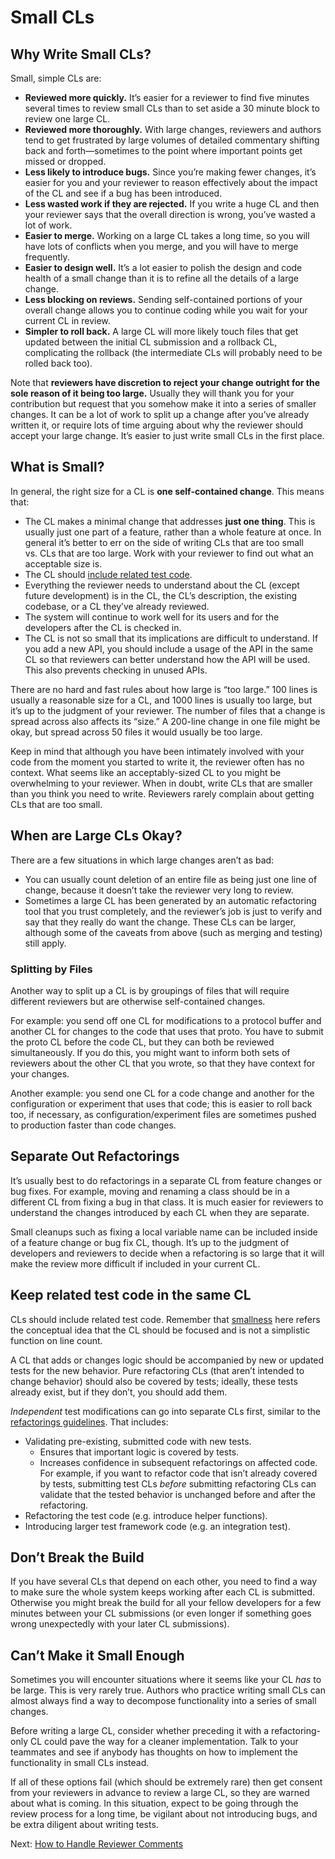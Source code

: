 # Small CLs

## Why Write Small CLs? {#why}

Small, simple CLs are:

-   **Reviewed more quickly.** It's easier for a reviewer to find five minutes several times to review small CLs than to set aside a 30 minute block to review one large CL.
-   **Reviewed more thoroughly.** With large changes, reviewers and authors tend to get frustrated by large volumes of detailed commentary shifting back and forth---sometimes to the point where important points get missed or dropped.
-   **Less likely to introduce bugs.** Since you're making fewer changes, it's easier for you and your reviewer to reason effectively about the impact of the CL and see if a bug has been introduced.
-   **Less wasted work if they are rejected.** If you write a huge CL and then your reviewer says that the overall direction is wrong, you've wasted a lot of work.
-   **Easier to merge.** Working on a large CL takes a long time, so you will have lots of conflicts when you merge, and you will have to merge frequently.
-   **Easier to design well.** It's a lot easier to polish the design and code health of a small change than it is to refine all the details of a large change.
-   **Less blocking on reviews.** Sending self-contained portions of your overall change allows you to continue coding while you wait for your current CL in review.
-   **Simpler to roll back.** A large CL will more likely touch files that get updated between the initial CL submission and a rollback CL, complicating the rollback (the intermediate CLs will probably need to be rolled back too).

Note that **reviewers have discretion to reject your change outright for the sole reason of it being too large.** Usually they will thank you for your contribution but request that you somehow make it into a series of smaller changes.
It can be a lot of work to split up a change after you've already written it, or require lots of time arguing about why the reviewer should accept your large change.
It's easier to just write small CLs in the first place.

## What is Small? {#what_is_small}

In general, the right size for a CL is **one self-contained change**.
This means that:

-   The CL makes a minimal change that addresses **just one thing**. This is usually just one part of a feature, rather than a whole feature at once. In general it's better to err on the side of writing CLs that are too small vs. CLs that are too large. Work with your reviewer to find out what an acceptable size is.
-   The CL should [include related test code](#test_code).
-   Everything the reviewer needs to understand about the CL (except future development) is in the CL, the CL's description, the existing codebase, or a CL they've already reviewed.
-   The system will continue to work well for its users and for the developers after the CL is checked in.
-   The CL is not so small that its implications are difficult to understand. If you add a new API, you should include a usage of the API in the same CL so that reviewers can better understand how the API will be used. This also prevents checking in unused APIs.

There are no hard and fast rules about how large is "too large." 100 lines is usually a reasonable size for a CL, and 1000 lines is usually too large, but it's up to the judgment of your reviewer.
The number of files that a change is spread across also affects its "size." A 200-line change in one file might be okay, but spread across 50 files it would usually be too large.

Keep in mind that although you have been intimately involved with your code from the moment you started to write it, the reviewer often has no context.
What seems like an acceptably-sized CL to you might be overwhelming to your reviewer.
When in doubt, write CLs that are smaller than you think you need to write.
Reviewers rarely complain about getting CLs that are too small.

## When are Large CLs Okay? {#large_okay}

There are a few situations in which large changes aren't as bad:

-   You can usually count deletion of an entire file as being just one line of change, because it doesn't take the reviewer very long to review.
-   Sometimes a large CL has been generated by an automatic refactoring tool that you trust completely, and the reviewer's job is just to verify and say that they really do want the change. These CLs can be larger, although some of the caveats from above (such as merging and testing) still apply.

### Splitting by Files {#splitting-files}

Another way to split up a CL is by groupings of files that will require different reviewers but are otherwise self-contained changes.

For example: you send off one CL for modifications to a protocol buffer and another CL for changes to the code that uses that proto.
You have to submit the proto CL before the code CL, but they can both be reviewed simultaneously.
If you do this, you might want to inform both sets of reviewers about the other CL that you wrote, so that they have context for your changes.

Another example: you send one CL for a code change and another for the configuration or experiment that uses that code; this is easier to roll back too, if necessary, as configuration/experiment files are sometimes pushed to production faster than code changes.

## Separate Out Refactorings {#refactoring}

It's usually best to do refactorings in a separate CL from feature changes or bug fixes.
For example, moving and renaming a class should be in a different CL from fixing a bug in that class.
It is much easier for reviewers to understand the changes introduced by each CL when they are separate.

Small cleanups such as fixing a local variable name can be included inside of a feature change or bug fix CL, though.
It's up to the judgment of developers and reviewers to decide when a refactoring is so large that it will make the review more difficult if included in your current CL.

## Keep related test code in the same CL {#test_code}

CLs should include related test code.
Remember that [smallness](#what_is_small) here refers the conceptual idea that the CL should be focused and is not a simplistic function on line count.

A CL that adds or changes logic should be accompanied by new or updated tests for the new behavior.
Pure refactoring CLs (that aren't intended to change behavior) should also be covered by tests; ideally, these tests already exist, but if they don't, you should add them.

*Independent* test modifications can go into separate CLs first, similar to the [refactorings guidelines](#refactoring).
That includes:

-   Validating pre-existing, submitted code with new tests.
    -   Ensures that important logic is covered by tests.
    -   Increases confidence in subsequent refactorings on affected code. For example, if you want to refactor code that isn't already covered by tests, submitting test CLs *before* submitting refactoring CLs can validate that the tested behavior is unchanged before and after the refactoring.
-   Refactoring the test code (e.g. introduce helper functions).
-   Introducing larger test framework code (e.g. an integration test).

## Don't Break the Build {#break}

If you have several CLs that depend on each other, you need to find a way to make sure the whole system keeps working after each CL is submitted.
Otherwise you might break the build for all your fellow developers for a few minutes between your CL submissions (or even longer if something goes wrong unexpectedly with your later CL submissions).

## Can't Make it Small Enough {#cant}

Sometimes you will encounter situations where it seems like your CL *has* to be large.
This is very rarely true.
Authors who practice writing small CLs can almost always find a way to decompose functionality into a series of small changes.

Before writing a large CL, consider whether preceding it with a refactoring-only CL could pave the way for a cleaner implementation.
Talk to your teammates and see if anybody has thoughts on how to implement the functionality in small CLs instead.

If all of these options fail (which should be extremely rare) then get consent from your reviewers in advance to review a large CL, so they are warned about what is coming.
In this situation, expect to be going through the review process for a long time, be vigilant about not introducing bugs, and be extra diligent about writing tests.

Next: [How to Handle Reviewer Comments](handling-comments.md)
